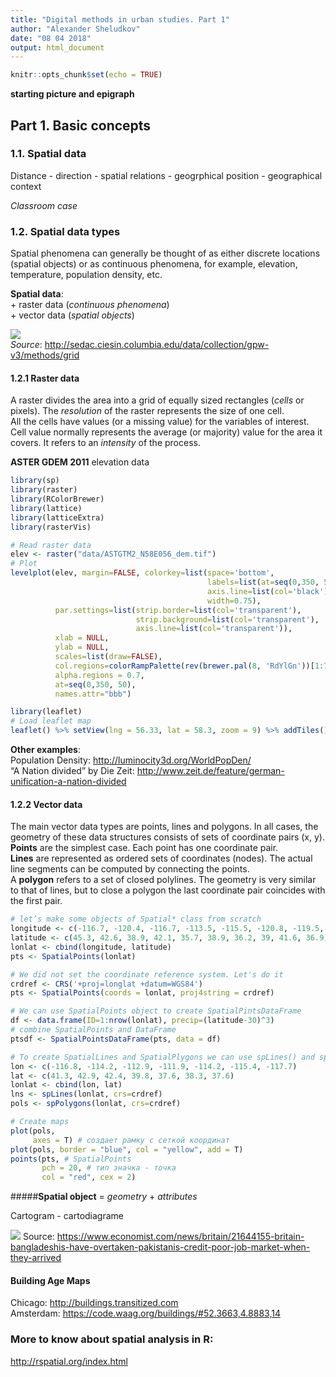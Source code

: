 ```yaml
---
title: "Digital methods in urban studies. Part 1"
author: "Alexander Sheludkov"
date: "08 04 2018"
output: html_document
---
```


```r
knitr::opts_chunk$set(echo = TRUE)
```

**starting picture and epigraph**

## Part 1. Basic concepts
### 1.1. Spatial data

Distance - direction - spatial relations - geogrphical position - geographical context

*Classroom case*

### 1.2. Spatial data types

Spatial phenomena can generally be thought of as either discrete locations (spatial objects) or as continuous phenomena, for example, elevation, temperature, population density, etc.

**Spatial data**:  
+ raster data (*continuous phenomena*)  
+ vector data (*spatial objects*)

![](resources/grid_prop.gif)  
*Source*: <http://sedac.ciesin.columbia.edu/data/collection/gpw-v3/methods/grid>

#### 1.2.1 Raster data

A raster divides the area into a grid of equally sized rectangles (*cells* or pixels). The *resolution* of the raster represents the size of one cell.  
All the cells have values (or a missing value) for the variables of interest.  
Cell value normally represents the average (or majority) value for the area it covers. It refers to an *intensity* of the process.

**ASTER GDEM 2011** elevation data

```r

library(sp)
library(raster)
library(RColorBrewer)
library(lattice)
library(latticeExtra)
library(rasterVis)

# Read raster data
elev <- raster("data/ASTGTM2_N58E056_dem.tif")
# Plot 
levelplot(elev, margin=FALSE, colorkey=list(space='bottom',
                                            labels=list(at=seq(0,350, 50), font=4),
                                            axis.line=list(col='black'),
                                            width=0.75),    
          par.settings=list(strip.border=list(col='transparent'),
                            strip.background=list(col='transparent'),
                            axis.line=list(col='transparent')),
          xlab = NULL,
          ylab = NULL,
          scales=list(draw=FALSE),
          col.regions=colorRampPalette(rev(brewer.pal(8, 'RdYlGn'))[1:7]), 
          alpha.regions = 0.7,
          at=seq(0,350, 50),
          names.attr="bbb")

```

```r
library(leaflet)
# Load leaflet map
leaflet() %>% setView(lng = 56.33, lat = 58.3, zoom = 9) %>% addTiles()

```
<style></style>

**Other examples**:  
Population Density: <http://luminocity3d.org/WorldPopDen/>  
"A Nation divided" by Die Zeit:   <http://www.zeit.de/feature/german-unification-a-nation-divided>

#### 1.2.2 Vector data

The main vector data types are points, lines and polygons. In all cases, the geometry of these data structures consists of sets of coordinate pairs (x, y). **Points** are the simplest case. Each point has one coordinate pair.  
**Lines** are represented as ordered sets of coordinates (nodes). The actual line segments can be computed by connecting the points.  
A **polygon** refers to a set of closed polylines. The geometry is very similar to that of lines, but to close a polygon the last coordinate pair coincides with the first pair.

```r
# let’s make some objects of Spatial* class from scratch
longitude <- c(-116.7, -120.4, -116.7, -113.5, -115.5, -120.8, -119.5, -113.7, -113.7, -110.7)
latitude <- c(45.3, 42.6, 38.9, 42.1, 35.7, 38.9, 36.2, 39, 41.6, 36.9)
lonlat <- cbind(longitude, latitude)
pts <- SpatialPoints(lonlat)

# We did not set the coordinate reference system. Let's do it
crdref <- CRS('+proj=longlat +datum=WGS84')
pts <- SpatialPoints(coords = lonlat, proj4string = crdref)

# We can use SpatialPoints object to create SpatialPintsDataFrame
df <- data.frame(ID=1:nrow(lonlat), precip=(latitude-30)^3)
# combine SpatialPoints and DataFrame 
ptsdf <- SpatialPointsDataFrame(pts, data = df)

# To create SpatialLines and SpatialPlygons we can use spLines() and spPlolygons() (from raster package)
lon <- c(-116.8, -114.2, -112.9, -111.9, -114.2, -115.4, -117.7)
lat <- c(41.3, 42.9, 42.4, 39.8, 37.6, 38.3, 37.6)
lonlat <- cbind(lon, lat)
lns <- spLines(lonlat, crs=crdref)
pols <- spPolygons(lonlat, crs=crdref)

# Create maps
plot(pols,
     axes = T) # создает рамку с сеткой координат
plot(pols, border = "blue", col = "yellow", add = T)
points(pts, # SpatialPoints 
       pch = 20, # тип значка - точка
       col = "red", cex = 2)
```

#####**Spatial object** = *geometry* + *attributes*  

Cartogram - cartodiagrame  

![](resources/London.png)
Source: <https://www.economist.com/news/britain/21644155-britain-bangladeshis-have-overtaken-pakistanis-credit-poor-job-market-when-they-arrived>  

#### Building Age Maps
Chicago: <http://buildings.transitized.com>  
Amsterdam: <https://code.waag.org/buildings/#52.3663,4.8883,14>



### More to know about spatial analysis in R:

<http://rspatial.org/index.html>
